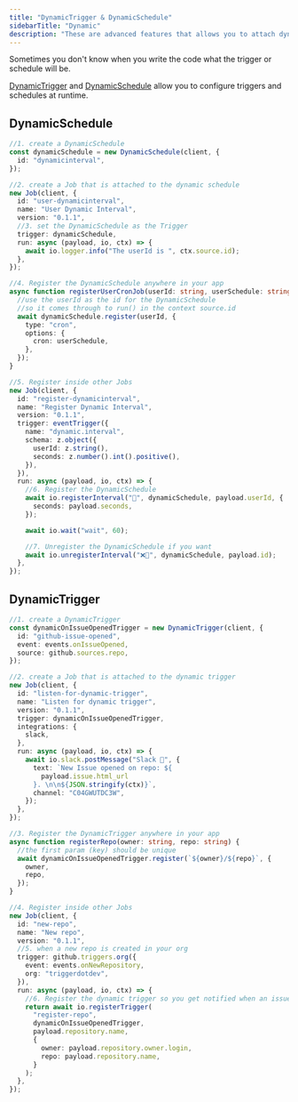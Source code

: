 ```yaml
---
title: "DynamicTrigger & DynamicSchedule"
sidebarTitle: "Dynamic"
description: "These are advanced features that allows you to attach dynamic triggers to a Job."
---
```


Sometimes you don't know when you write the code what the trigger or schedule will be.

[DynamicTrigger](/sdk/dynamictrigger) and [DynamicSchedule](/sdk/dynamicschedule) allow you to configure triggers and schedules at runtime.

## DynamicSchedule

```typescript
//1. create a DynamicSchedule
const dynamicSchedule = new DynamicSchedule(client, {
  id: "dynamicinterval",
});

//2. create a Job that is attached to the dynamic schedule
new Job(client, {
  id: "user-dynamicinterval",
  name: "User Dynamic Interval",
  version: "0.1.1",
  //3. set the DynamicSchedule as the Trigger
  trigger: dynamicSchedule,
  run: async (payload, io, ctx) => {
    await io.logger.info("The userId is ", ctx.source.id);
  },
});

//4. Register the DynamicSchedule anywhere in your app
async function registerUserCronJob(userId: string, userSchedule: string) {
  //use the userId as the id for the DynamicSchedule
  //so it comes through to run() in the context source.id
  await dynamicSchedule.register(userId, {
    type: "cron",
    options: {
      cron: userSchedule,
    },
  });
}

//5. Register inside other Jobs
new Job(client, {
  id: "register-dynamicinterval",
  name: "Register Dynamic Interval",
  version: "0.1.1",
  trigger: eventTrigger({
    name: "dynamic.interval",
    schema: z.object({
      userId: z.string(),
      seconds: z.number().int().positive(),
    }),
  }),
  run: async (payload, io, ctx) => {
    //6. Register the DynamicSchedule
    await io.registerInterval("📆", dynamicSchedule, payload.userId, {
      seconds: payload.seconds,
    });

    await io.wait("wait", 60);

    //7. Unregister the DynamicSchedule if you want
    await io.unregisterInterval("❌📆", dynamicSchedule, payload.id);
  },
});
```

## DynamicTrigger

```typescript
//1. create a DynamicTrigger
const dynamicOnIssueOpenedTrigger = new DynamicTrigger(client, {
  id: "github-issue-opened",
  event: events.onIssueOpened,
  source: github.sources.repo,
});

//2. create a Job that is attached to the dynamic trigger
new Job(client, {
  id: "listen-for-dynamic-trigger",
  name: "Listen for dynamic trigger",
  version: "0.1.1",
  trigger: dynamicOnIssueOpenedTrigger,
  integrations: {
    slack,
  },
  run: async (payload, io, ctx) => {
    await io.slack.postMessage("Slack 📝", {
      text: `New Issue opened on repo: ${
        payload.issue.html_url
      }. \n\n${JSON.stringify(ctx)}`,
      channel: "C04GWUTDC3W",
    });
  },
});

//3. Register the DynamicTrigger anywhere in your app
async function registerRepo(owner: string, repo: string) {
  //the first param (key) should be unique
  await dynamicOnIssueOpenedTrigger.register(`${owner}/${repo}`, {
    owner,
    repo,
  });
}

//4. Register inside other Jobs
new Job(client, {
  id: "new-repo",
  name: "New repo",
  version: "0.1.1",
  //5. when a new repo is created in your org
  trigger: github.triggers.org({
    event: events.onNewRepository,
    org: "triggerdotdev",
  }),
  run: async (payload, io, ctx) => {
    //6. Register the dynamic trigger so you get notified when an issue is opened
    return await io.registerTrigger(
      "register-repo",
      dynamicOnIssueOpenedTrigger,
      payload.repository.name,
      {
        owner: payload.repository.owner.login,
        repo: payload.repository.name,
      }
    );
  },
});
```
